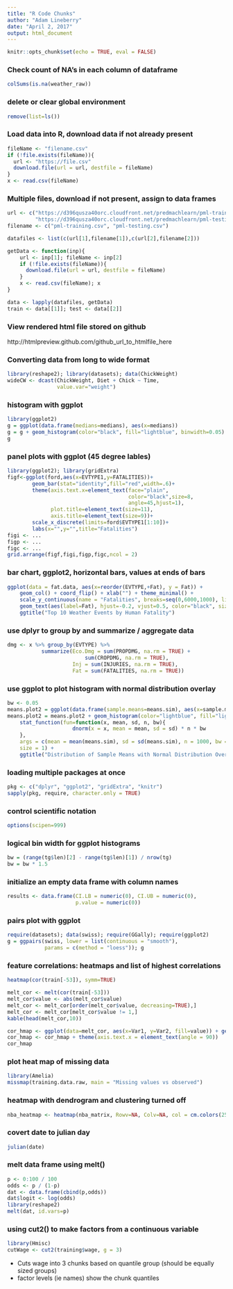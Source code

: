 ```yaml
---
title: "R Code Chunks"
author: "Adam Lineberry"
date: "April 2, 2017"
output: html_document
---
```


```r
knitr::opts_chunk$set(echo = TRUE, eval = FALSE)
```


### Check count of NA's in each column of dataframe
```r
colSums(is.na(weather_raw))
```

### delete or clear global environment

```r
remove(list=ls())
```


### Load data into R, download data if not already present

```r
fileName <- "filename.csv"
if (!file.exists(fileName)){
  url <- "https://file.csv"
  download.file(url = url, destfile = fileName)
}
x <- read.csv(fileName)
```

### Multiple files, download if not present, assign to data frames
```r
url <- c("https://d396qusza40orc.cloudfront.net/predmachlearn/pml-training.csv",
         "https://d396qusza40orc.cloudfront.net/predmachlearn/pml-testing.csv")
filename <- c("pml-training.csv", "pml-testing.csv")

datafiles <- list(c(url[1],filename[1]),c(url[2],filename[2]))

getData <- function(inp){
    url <- inp[1]; fileName <- inp[2]
    if (!file.exists(fileName)){
      download.file(url = url, destfile = fileName)
    }
    x <- read.csv(fileName); x
}

data <- lapply(datafiles, getData)
train <- data[[1]]; test <- data[[2]]
```


### View rendered html file stored on github

http://htmlpreview.github.com/github_url_to_htmlfile_here

### Converting data from long to wide format

```r
library(reshape2); library(datasets); data(ChickWeight)
wideCW <- dcast(ChickWeight, Diet + Chick ~ Time, 
                value.var="weight")
```

### histogram with ggplot

```r
library(ggplot2)
g = ggplot(data.frame(medians=medians), aes(x=medians))
g = g + geom_histogram(color="black", fill="lightblue", binwidth=0.05)
g
```

### panel plots with ggplot (45 degree lables)

```r
library(ggplot2); library(gridExtra)
figf<-ggplot(ford,aes(x=EVTYPE1,y=FATALITIES))+
        geom_bar(stat="identity",fill="red",width=.6)+
        theme(axis.text.x=element_text(face="plain", 
                                       color="black",size=8,
                                       angle=45,hjust=1),
              plot.title=element_text(size=11),
              axis.title=element_text(size=9))+
        scale_x_discrete(limits=ford$EVTYPE1[1:10])+
        labs(x="",y="",title="Fatalities")
figi <- ...
figp <- ...
figc <- ...
grid.arrange(figf,figi,figp,figc,ncol = 2)
```

### bar chart, ggplot2, horizontal bars, values at ends of bars

```r
ggplot(data = fat.data, aes(x=reorder(EVTYPE,+Fat), y = Fat)) +
    geom_col() + coord_flip() + xlab("") + theme_minimal() +
    scale_y_continuous(name = "Fatalities", breaks=seq(0,6000,1000), limits=c(0, 6100)) + 
    geom_text(aes(label=Fat), hjust=-0.2, vjust=0.5, color="black", size=3.5) +
    ggtitle("Top 10 Weather Events by Human Fatality")
```


### use dplyr to group by and summarize / aggregate data

```r
dmg <- x %>% group_by(EVTYPE) %>% 
           summarize(Eco.Dmg = sum(PROPDMG, na.rm = TRUE) + 
                         sum(CROPDMG, na.rm = TRUE),
                     Inj = sum(INJURIES, na.rm = TRUE),
                     Fat = sum(FATALITIES, na.rm = TRUE))
```


### use ggplot to plot histogram with normal distribution overlay

```r
bw <- 0.05
means.plot2 = ggplot(data.frame(sample.means=means.sim), aes(x=sample.means))
means.plot2 = means.plot2 + geom_histogram(color="lightblue", fill="lightblue" , binwidth=bw) + xlab("") +
    stat_function(fun=function(x, mean, sd, n, bw){ 
                     dnorm(x = x, mean = mean, sd = sd) * n * bw
    }, 
    args = c(mean = mean(means.sim), sd = sd(means.sim), n = 1000, bw = bw),
    size = 1) +
    ggtitle("Distribution of Sample Means with Normal Distribution Overlay")
```


### loading multiple packages at once

```r
pkg <- c("dplyr", "ggplot2", "gridExtra", "knitr")
sapply(pkg, require, character.only = TRUE)
```


### control scientific notation

```r
options(scipen=999)
```


### logical bin width for ggplot histograms

```r
bw = (range(tg$len)[2] - range(tg$len)[1]) / nrow(tg)
bw = bw * 1.5
```


### initialize an empty data frame with column names

```r
results <- data.frame(CI.LB = numeric(0), CI.UB = numeric(0),
                      p.value = numeric(0))
```

### pairs plot with ggplot

```r
require(datasets); data(swiss); require(GGally); require(ggplot2)
g = ggpairs(swiss, lower = list(continuous = "smooth"),
            params = c(method = "loess")); g 
```

### feature correlations: heatmaps and list of highest correlations

```r
heatmap(cor(train[-53]), symm=TRUE)

melt_cor <- melt(cor(train[-53]))
melt_cor$value <- abs(melt_cor$value)
melt_cor <- melt_cor[order(melt_cor$value, decreasing=TRUE),]
melt_cor <- melt_cor[melt_cor$value != 1,]
kable(head(melt_cor,10))

cor_hmap <- ggplot(data=melt_cor, aes(x=Var1, y=Var2, fill=value)) + geom_tile()
cor_hmap <- cor_hmap + theme(axis.text.x = element_text(angle = 90))
cor_hmap
```

### plot heat map of missing data

```r
library(Amelia)
missmap(training.data.raw, main = "Missing values vs observed")
```

### heatmap with dendrogram and clustering turned off

```r
nba_heatmap <- heatmap(nba_matrix, Rowv=NA, Colv=NA, col = cm.colors(256), scale="column", margins=c(5,10))
```

### covert date to julian day

```r
julian(date)
```

### melt data frame using melt()

```r
p <- 0:100 / 100
odds <- p / (1-p)
dat <- data.frame(cbind(p,odds))
dat$logit <- log(odds)
library(reshape2)
melt(dat, id.vars=p)
```

### using cut2() to make factors from a continuous variable

```r
library(Hmisc)
cutWage <- cut2(training$wage, g = 3)
```
- Cuts wage into 3 chunks based on quantile group (should be equally sized groups)
- factor levels (ie names) show the chunk quantiles

